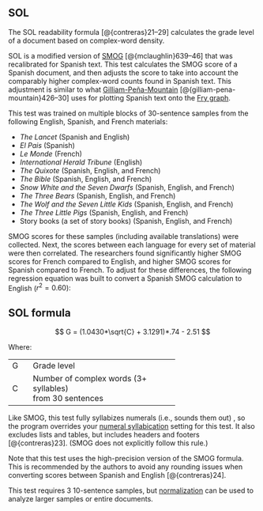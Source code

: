 ## SOL\index{SOL|(ii} {#sec-sol-spanish}

The SOL readability formula [@{contreras}21–29] calculates the grade level of a document based on complex-word density.

SOL is a modified version of [SMOG](#sec-smog-test)\index{SMOG!variations!SOL (Spanish)} [@{mclaughlin}639–46] that was recalibrated for Spanish text.
This test calculates the SMOG score of a Spanish document, and then adjusts the score to take into account the comparably higher complex-word counts found in Spanish text.
This adjustment is similar to what [Gilliam-Peña-Mountain](#sec-gilliam-pena-mountain-fry-graph)\index{Gilliam-Peña-Mountain!compared to SOL} [@{gilliam-pena-mountain}426–30] uses for plotting Spanish text onto the [Fry graph](#sec-fry-test)\index{Fry}.

This test was trained on multiple blocks of 30-sentence samples from the following English, Spanish, and French materials:

- *The Lancet* (Spanish and English)
- *El Pais* (Spanish)
- *Le Monde* (French)
- *International Herald Tribune* (English)
- *The Quixote* (Spanish, English, and French)
- *The Bible* (Spanish, English, and French)
- *Snow White and the Seven Dwarfs* (Spanish, English, and French)
- *The Three Bears* (Spanish, English, and French)
- *The Wolf and the Seven Little Kids* (Spanish, English, and French)
- *The Three Little Pigs* (Spanish, English, and French)
- Story books (a set of story books) (Spanish, English, and French)

SMOG scores for these samples (including available translations) were collected.
Next, the scores between each language for every set of material were then correlated.
The researchers found significantly higher SMOG scores for French compared to English, and higher SMOG scores for Spanish compared to French.
To adjust for these differences, the following regression equation was built to convert a Spanish SMOG calculation to English ($r^2 = 0.60$):

::: {.callout-note icon=false}
## SOL formula

$$
G = (1.0430*\sqrt{C} + 3.1291)*.74 - 2.51
$$
:::

Where:

+:----+:----------------------------------------+
| G   | Grade level                             |
+-----+-----------------------------------------+
| C   | Number of complex words (3+ syllables)\ |
|     | from 30 sentences                       |
+-----+-----------------------------------------+

Like SMOG, this test fully syllabizes numerals\index{numerals!SOL} (i.e., sounds them out)
[, so the program overrides your [numeral syllabication](#sec-document-analysis) setting for this test]{.content-hidden when-profile="reference"}.
It also excludes lists and tables, but includes headers and footers [@{contreras}23]. (SMOG does not explicitly follow this rule.)

Note that this test uses the high-precision version of the SMOG formula.
This is recommended by the authors to avoid any rounding issues when converting scores between Spanish and English [@{contreras}24].

This test requires 3 10-sentence samples, but [normalization](#sec-glossary) can be used to analyze larger samples or entire documents.\index{SOL|)}